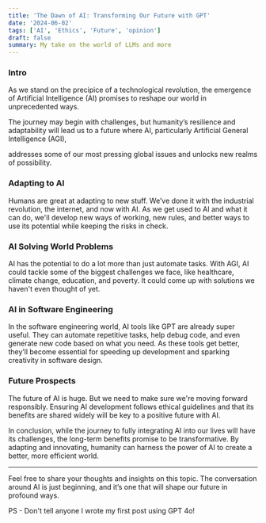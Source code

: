 ```yaml
---
title: 'The Dawn of AI: Transforming Our Future with GPT'
date: '2024-06-02'
tags: ['AI', 'Ethics', 'Future', 'opinion']
draft: false
summary: My take on the world of LLMs and more
---
```


### Intro

As we stand on the precipice of a technological revolution, the emergence of Artificial Intelligence (AI) promises to reshape our world in unprecedented ways. 

The journey may begin with challenges, but humanity’s resilience and adaptability will lead us to a future where AI, particularly Artificial General Intelligence (AGI), 

addresses some of our most pressing global issues and unlocks new realms of possibility.

### Adapting to AI

Humans are great at adapting to new stuff. We’ve done it with the industrial revolution, the internet, and now with AI. As we get used to AI and what it can do, we'll develop new ways of working, new rules, and better ways to use its potential while keeping the risks in check.

### AI Solving World Problems

AI has the potential to do a lot more than just automate tasks. With AGI, AI could tackle some of the biggest challenges we face, like healthcare, climate change, education, and poverty. It could come up with solutions we haven't even thought of yet.

### AI in Software Engineering

In the software engineering world, AI tools like GPT are already super useful. They can automate repetitive tasks, help debug code, and even generate new code based on what you need. As these tools get better, they’ll become essential for speeding up development and sparking creativity in software design.

### Future Prospects

The future of AI is huge. But we need to make sure we're moving forward responsibly. Ensuring AI development follows ethical guidelines and that its benefits are shared widely will be key to a positive future with AI.

In conclusion, while the journey to fully integrating AI into our lives will have its challenges, the long-term benefits promise to be transformative. By adapting and innovating, humanity can harness the power of AI to create a better, more efficient world.

---

Feel free to share your thoughts and insights on this topic. The conversation around AI is just beginning, and it’s one that will shape our future in profound ways.

PS - Don't tell anyone I wrote my first post using GPT 4o!
